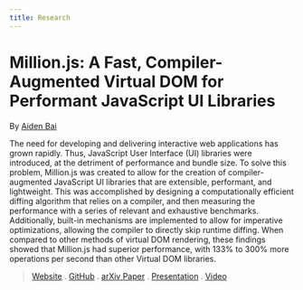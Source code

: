 ```yaml
---
title: Research
---
```



# Million.js: A Fast, Compiler-Augmented Virtual DOM for Performant JavaScript UI Libraries

By [Aiden Bai](https://aidenybai.com)

The need for developing and delivering interactive web applications has grown rapidly. Thus, JavaScript User Interface (UI) libraries were introduced, at the detriment of performance and bundle size. To solve this problem, Million.js was created to allow for the creation of compiler-augmented JavaScript UI libraries that are extensible, performant, and lightweight. This was accomplished by designing a computationally efficient diffing algorithm that relies on a compiler, and then measuring the performance with a series of relevant and exhaustive benchmarks. Additionally, built-in mechanisms are implemented to allow for imperative optimizations, allowing the compiler to directly skip runtime diffing. When compared to other methods of virtual DOM rendering, these findings showed that Million.js had superior performance, with 133% to 300% more operations per second than other Virtual DOM libraries.

> [Website](https://million.js.org) . [GitHub](https://github.com/aidenybai/million) . [arXiv Paper](https://arxiv.org/abs/2202.08409v1) . [Presentation](https://docs.google.com/presentation/d/e/2PACX-1vQ5ChzziKq1rgjKP0PvMVjJwd4x8_H0EdNbeUQmMzG7k8k3AloQRm86D9aEuvwzz2GtPW6JCiRTx_9P/pub?start=false&loop=false&delayms=3000) . [Video](https://youtu.be/ak4oJvWU0bY)
